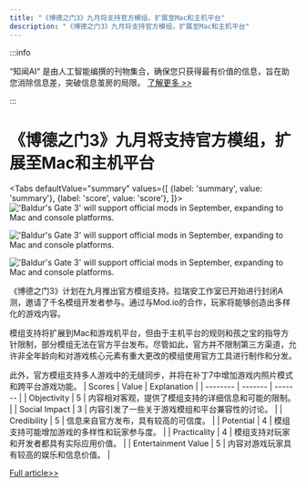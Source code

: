 ```yaml
---
title: "《博德之门3》九月将支持官方模组，扩展至Mac和主机平台"
description: "《博德之门3》九月将支持官方模组，扩展至Mac和主机平台"
---
```



:::info

“知闻AI“ 是由人工智能编撰的刊物集合，确保您只获得最有价值的信息，旨在助您消除信息差，突破信息茧房的局限。  [了解更多 >>](/zh-Hans/docs/guides)

:::

# 《博德之门3》九月将支持官方模组，扩展至Mac和主机平台


<Tabs
	defaultValue="summary"
	values={[
	{label: 'summary', value: 'summary'},
	{label: 'score', value: 'score'},
]}>
<TabItem value="summary">
<img
  src="https://image.informedainews.com/2024/06/Vid-Xhx-1717494839-0.jpg"
  alt="'Baldur's Gate 3' will support official mods in September, expanding to Mac and console platforms."
/>

<img
  src="https://image.informedainews.com/2024/06/Vid-0jn-1717494839-1.jpg"
  alt="'Baldur's Gate 3' will support official mods in September, expanding to Mac and console platforms."
/>

<img
  src="https://image.informedainews.com/2024/06/Vid-yes-1717494839-2.jpg"
  alt="'Baldur's Gate 3' will support official mods in September, expanding to Mac and console platforms."
/>



《博德之门3》计划在九月推出官方模组支持。拉瑞安工作室已开始进行封闭A测，邀请了千名模组开发者参与。通过与Mod.io的合作，玩家将能够创造出多样化的游戏内容。

模组支持将扩展到Mac和游戏机平台，但由于主机平台的规则和孩之宝的指导方针限制，部分模组无法在官方平台发布。尽管如此，官方并不限制第三方渠道，允许非全年龄向和对游戏核心元素有重大更改的模组使用官方工具进行制作和分发。

此外，官方模组支持多人游戏中的无缝同步，并将在补丁7中增加游戏内照片模式和跨平台游戏功能。
</TabItem>
<TabItem value="score">
	| Scores     | Value   | Explanation |
	| -------- | ------- | ------- |
	| Objectivity  | 5    | 内容相对客观，提供了模组支持的详细信息和可能的限制。    |
	| Social Impact | 3     | 内容引发了一些关于游戏模组和平台兼容性的讨论。    |
	| Credibility    | 5    | 信息来自官方发布，具有较高的可信度。    |
	| Potential    | 4    | 模组支持可能增加游戏的多样性和玩家参与度。    |
	| Practicality    | 4    | 模组支持对玩家和开发者都具有实际应用价值。    |
	| Entertainment Value    | 5    | 内容对游戏玩家具有较高的娱乐和信息价值。    |
</TabItem>
</Tabs>

[Full article>>](https://www.gcores.com/articles/182883)
